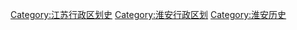 [[Category:江苏行政区划史|Category:江苏行政区划史]]
[[Category:淮安行政区划|Category:淮安行政区划]]
[[Category:淮安历史|Category:淮安历史]]